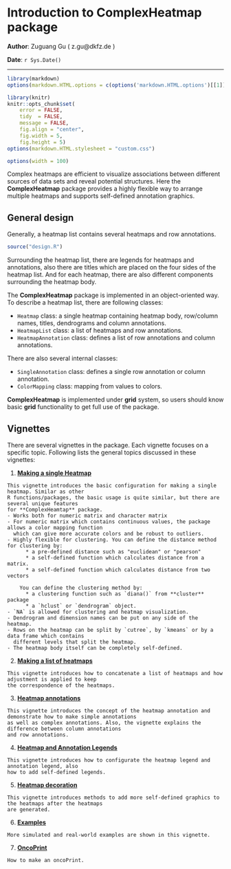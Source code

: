 <!--
%\VignetteEngine{knitr}
%\VignetteIndexEntry{1.Introduction to ComplexHeatmap package}
-->

Introduction to ComplexHeatmap package
========================================

**Author**: Zuguang Gu ( z.gu@dkfz.de )

**Date**: `r Sys.Date()`

-------------------------------------------------------------

```r
library(markdown)
options(markdown.HTML.options = c(options('markdown.HTML.options')[[1]], "toc"))

library(knitr)
knitr::opts_chunk$set(
    error = FALSE,
    tidy  = FALSE,
    message = FALSE,
    fig.align = "center",
    fig.width = 5,
    fig.height = 5)
options(markdown.HTML.stylesheet = "custom.css")

options(width = 100)
```

Complex heatmaps are efficient to visualize associations 
between different sources of data sets and reveal potential structures. 
Here the **ComplexHeatmap** package provides a highly flexible way to arrange 
multiple heatmaps and supports self-defined annotation graphics.

## General design

Generally, a heatmap list contains several heatmaps and row annotations.

```r
source("design.R")
```

Surrounding the heatmap list,
there are legends for heatmaps and annotations, also there are titles which are placed
on the four sides of the heatmap list. And for each heatmap, there are also different components
surrounding the heatmap body.

The **ComplexHeatmap** package is implemented in an object-oriented way. To describe a heatmap list, 
there are following classes:

- `Heatmap` class: a single heatmap containing heatmap body, row/column names, titles, dendrograms and column annotations.
- `HeatmapList` class: a list of heatmaps and row annotations.
- `HeatmapAnnotation` class: defines a list of row annotations and column annotations.

There are also several internal classes:

- `SingleAnnotation` class: defines a single row annotation or column annotation.
- `ColorMapping` class: mapping from values to colors.

**ComplexHeatmap** is implemented under **grid** system, so users should know basic **grid** functionality
to get full use of the package.

## Vignettes

There are several vignettes in the package. Each vignette focuses on a specific topic. Following
lists the general topics discussed in these vignettes:

  1. [**Making a single Heatmap**](s2.single_heatmap.html)

    This vignette introduces the basic configuration for making a single heatmap. Similar as other
    R functions/packages, the basic usage is quite similar, but there are several unique features
    for **ComplexHeamtap** package.
    - Works both for numeric matrix and character matrix
    - For numeric matrix which contains continuous values, the package allows a color mapping function
      which can give more accurate colors and be robust to outliers.
    - Highly flexible for clustering. You can define the distance method for clustering by:
          * a pre-defined distance such as "euclidean" or "pearson"
          * a self-defined function which calculates distance from a matrix.
          * a self-defined function which calculates distance from two vectors
        
        You can define the clustering method by:
          * a clustering function such as `diana()` from **cluster** package
          * a `hclust` or `dendrogram` object.
    - `NA` is allowed for clustering and heatmap visualization.
    - Dendrogram and dimension names can be put on any side of the heatmap.
    - Rows on the heatmap can be split by `cutree`, by `kmeans` or by a data frame which contains 
      different levels that split the heatmap.
    - The heatmap body itself can be completely self-defined.

  2. [**Making a list of heatmaps**](s3.a_list_of_heatmaps.html)

    This vignette introduces how to concatenate a list of heatmaps and how adjustment is applied to keep
    the correspondence of the heatmaps.

  3. [**Heatmap annotations**](s4.heatmap_annotation.html)

    This vignette introduces the concept of the heatmap annotation and demonstrate how to make simple annotations
    as well as complex annotations. Also, the vignette explains the difference between column annotations
    and row annotations.

  4. [**Heatmap and Annotation Legends**](s5.legend.html)

    This vignette introduces how to configurate the heatmap legend and annotation legend, also
    how to add self-defined legends.

  5. [**Heatmap decoration**](s6.heatmap_decoration.html)

    This vignette introduces methods to add more self-defined graphics to the heatmaps after the heatmaps
    are generated.

  6. [**Examples**](s7.examples.html)

    More simulated and real-world examples are shown in this vignette.
  
  7. [**OncoPrint**](s8.oncoprint.html)

    How to make an oncoPrint.
    
